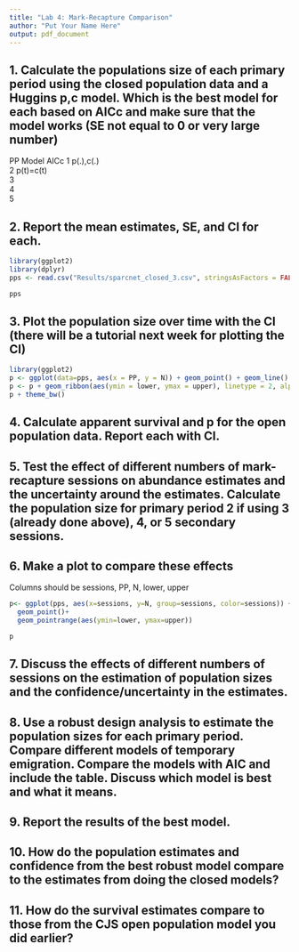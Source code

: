 ```yaml
---
title: "Lab 4: Mark-Recapture Comparison"
author: "Put Your Name Here"
output: pdf_document
---
```


## 1. Calculate the populations size of each primary period using the closed population data and a Huggins p,c model. Which is the best model for each based on AICc and make sure that the model works (SE not equal to 0 or very large number)

PP	Model	AICc
1	p(.),c(.)	
2	p(t)=c(t)	
3		
4		
5		


## 2. Report the mean estimates, SE, and CI for each.

```r
library(ggplot2)
library(dplyr)
pps <- read.csv("Results/sparcnet_closed_3.csv", stringsAsFactors = FALSE)

pps
```

## 3. Plot the population size over time with the CI (there will be a tutorial next week for plotting the CI)

```r
library(ggplot2)
p <- ggplot(data=pps, aes(x = PP, y = N)) + geom_point() + geom_line()
p <- p + geom_ribbon(aes(ymin = lower, ymax = upper), linetype = 2, alpha = 0.1)
p + theme_bw()
```

## 4. Calculate apparent survival and p for the open population data. Report each with CI.

## 5. Test the effect of different numbers of mark-recapture sessions on abundance estimates and the uncertainty around the estimates. Calculate the population size for primary period 2 if using 3 (already done above), 4, or 5 secondary sessions. 

## 6. Make a plot to compare these effects

Columns should be sessions, PP, N, lower, upper

```r
p<- ggplot(pps, aes(x=sessions, y=N, group=sessions, color=sessions)) + 
  geom_point()+
  geom_pointrange(aes(ymin=lower, ymax=upper))

p
```

## 7. Discuss the effects of different numbers of sessions on the estimation of population sizes and the confidence/uncertainty in the estimates.

## 8. Use a robust design analysis to estimate the population sizes for each primary period. Compare different models of temporary emigration. Compare the models with AIC and include the table. Discuss which model is best and what it means.

## 9. Report the results of the best model.

## 10. How do the population estimates and confidence from the best robust model compare to the estimates from doing the closed models?

## 11. How do the survival estimates compare to those from the CJS open population model you did earlier?

